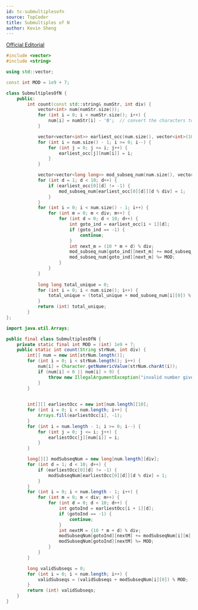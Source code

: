 ---
id: tc-submultiplesofn
source: TopCoder
title: Submultiples of N
author: Kevin Sheng
---

[Official Editorial](https://www.topcoder.com/blog/single-round-match-805-editorials/#:~:text=Submultiplesofn)

<LanguageSection>
<CPPSection>

```cpp
#include <vector>
#include <string>

using std::vector;

const int MOD = 1e9 + 7;

class SubmultiplesOfN {
	public:
		int count(const std::string& numStr, int div) {
			vector<int> num(numStr.size());
			for (int i = 0; i < numStr.size(); i++) {
				num[i] = numStr[i] - '0';  // convert the characters to their numeric values
			}

			vector<vector<int>> earliest_occ(num.size(), vector<int>(10, -1));
			for (int i = num.size() - 1; i >= 0; i--) {
				for (int j = 0; j <= i; j++) {
					earliest_occ[j][num[i]] = i;
				}
			}

			vector<vector<long long>> mod_subseq_num(num.size(), vector<long long>(div));
			for (int d = 1; d < 10; d++) {
				if (earliest_occ[0][d] != -1) {
					mod_subseq_num[earliest_occ[0][d]][d % div] = 1;
				}
			}
			for (int i = 0; i < num.size() - 1; i++) {
				for (int m = 0; m < div; m++) {
					for (int d = 0; d < 10; d++) {
						int goto_ind = earliest_occ[i + 1][d];
						if (goto_ind == -1) {
							continue;
						}
						int next_m = (10 * m + d) % div;
						mod_subseq_num[goto_ind][next_m] += mod_subseq_num[i][m];
						mod_subseq_num[goto_ind][next_m] %= MOD;
					}
				}
			}
			
			long long total_unique = 0;
			for (int i = 0; i < num.size(); i++) {
				total_unique = (total_unique + mod_subseq_num[i][0]) % MOD;
			}
			return (int) total_unique;
		}
};
```

</CPPSection>
<JavaSection>

```java
import java.util.Arrays;

public final class SubmultiplesOfN {
	private static final int MOD = (int) 1e9 + 7;
	public static int count(String strNum, int div) {
		int[] num = new int[strNum.length()];
		for (int i = 0; i < strNum.length(); i++) {
			num[i] = Character.getNumericValue(strNum.charAt(i));
			if (num[i] < 0 || num[i] > 9) {
				throw new IllegalArgumentException("invalid number given for argument num");
			}
		}

		
		int[][] earliestOcc = new int[num.length][10];
		for (int i = 0; i < num.length; i++) {
			Arrays.fill(earliestOcc[i], -1);
		}
		for (int i = num.length - 1; i >= 0; i--) {
			for (int j = 0; j <= i; j++) {
				earliestOcc[j][num[i]] = i;
			}
		}

		long[][] modSubseqNum = new long[num.length][div];
		for (int d = 1; d < 10; d++) {
			if (earliestOcc[0][d] != -1) {
				modSubseqNum[earliestOcc[0][d]][d % div] = 1;
			}
		}
		for (int i = 0; i < num.length - 1; i++) {
			for (int m = 0; m < div; m++) {
				for (int d = 0; d < 10; d++) {
					int gotoInd = earliestOcc[i + 1][d];
					if (gotoInd == -1) {
						continue;
					}
					int nextM = (10 * m + d) % div;
					modSubseqNum[gotoInd][nextM] += modSubseqNum[i][m];
					modSubseqNum[gotoInd][nextM] %= MOD;
				}
			}
		}

		long validSubseqs = 0;
		for (int i = 0; i < num.length; i++) {
			validSubseqs = (validSubseqs + modSubseqNum[i][0]) % MOD;
		}
		return (int) validSubseqs;
	}
}
```

</JavaSection>
</LanguageSection>
